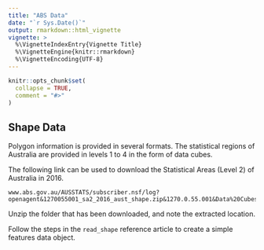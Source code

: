 ```yaml
---
title: "ABS Data"
date: "`r Sys.Date()`"
output: rmarkdown::html_vignette
vignette: >
  %\VignetteIndexEntry{Vignette Title}
  %\VignetteEngine{knitr::rmarkdown}
  %\VignetteEncoding{UTF-8}
---
```


```r
knitr::opts_chunk$set(
  collapse = TRUE,
  comment = "#>"
)
```

## Shape Data

Polygon information is provided in several formats.
The statistical regions of Australia are provided in levels 1 to 4 in the form of data cubes.

The following link can be used to download the Statistical Areas (Level 2) of Australia in 2016.

```
www.abs.gov.au/AUSSTATS/subscriber.nsf/log?openagent&1270055001_sa2_2016_aust_shape.zip&1270.0.55.001&Data%20Cubes&A09309ACB3FA50B8CA257FED0013D420&0&July%202016&12.07.2016&Latest
```

Unzip the folder that has been downloaded, and note the extracted location.

Follow the steps in the `read_shape` reference article to create a simple features data object.
